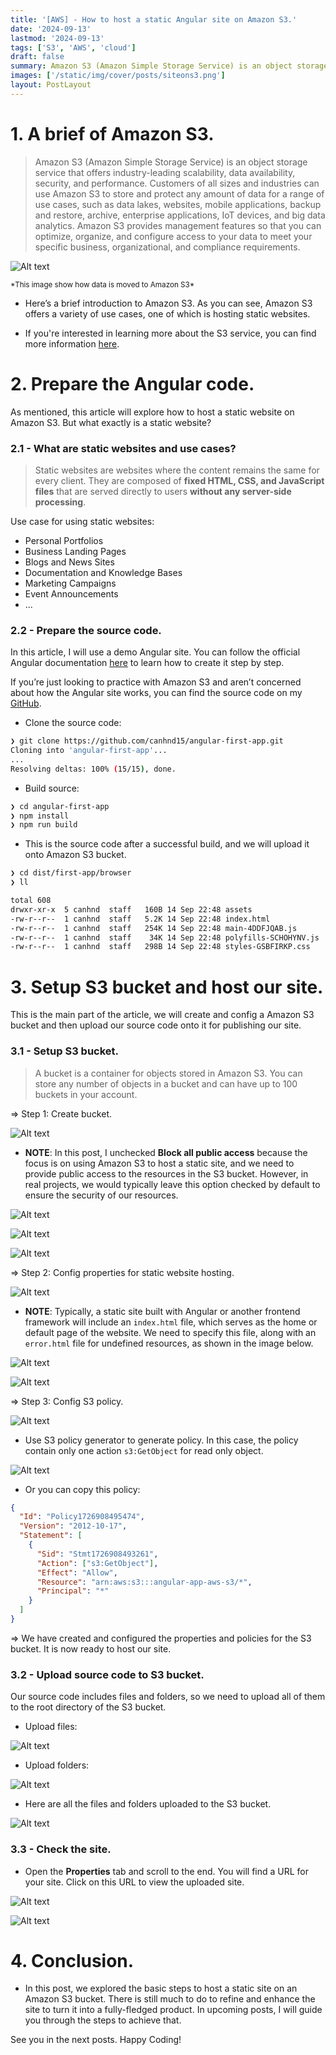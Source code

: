 ```yaml
---
title: '[AWS] - How to host a static Angular site on Amazon S3.'
date: '2024-09-13'
lastmod: '2024-09-13'
tags: ['S3', 'AWS', 'cloud']
draft: false
summary: Amazon S3 (Amazon Simple Storage Service) is an object storage service and most commonly used for storing and protecting any amount of data. We can use Amazon S3 for various type of purposes and in this post I will share with you guys basic steps to host a static Angular site on Amazon S3.
images: ['/static/img/cover/posts/siteons3.png']
layout: PostLayout
---
```


<TOCInline toc={props.toc} asDisclosure toHeading={3} />

# 1. A brief of Amazon S3.

> Amazon S3 (Amazon Simple Storage Service) is an object storage service that offers industry-leading scalability, data availability, security, and performance. Customers of all sizes and industries can use Amazon S3 to store and protect any amount of data for a range of use cases, such as data lakes, websites, mobile applications, backup and restore, archive, enterprise applications, IoT devices, and big data analytics. Amazon S3 provides management features so that you can optimize, organize, and configure access to your data to meet your specific business, organizational, and compliance requirements.

<div style={{ textAlign: 'center' }}>
  <img
    src="/static/img/posts/awss3/image1.png"
    alt="Alt text"
    title="image"
    style={{ marginBottom: '4px' }}
  />
  <p style={{ marginTop: '0' }}>
    <small>*This image show how data is moved to Amazon S3*</small>
  </p>
</div>

- Here’s a brief introduction to Amazon S3. As you can see, Amazon S3 offers a variety of use cases, one of which is hosting static websites.

- If you're interested in learning more about the S3 service, you can find more information [here](https://docs.aws.amazon.com/s3/).

# 2. Prepare the Angular code.

As mentioned, this article will explore how to host a static website on Amazon S3. But what exactly is a static website?

### 2.1 - What are static websites and use cases?

> Static websites are websites where the content remains the same for every client. They are composed of **fixed HTML, CSS, and JavaScript files** that are served directly to users **without any server-side processing**.

Use case for using static websites:

- Personal Portfolios
- Business Landing Pages
- Blogs and News Sites
- Documentation and Knowledge Bases
- Marketing Campaigns
- Event Announcements
- ...

### 2.2 - Prepare the source code.

In this article, I will use a demo Angular site. You can follow the official Angular documentation [here](https://angular.dev/tutorials/first-app) to learn how to create it step by step.

If you’re just looking to practice with Amazon S3 and aren’t concerned about how the Angular site works, you can find the source code on my [GitHub](https://github.com/canhnd15/angular-first-app).

- Clone the source code:

```sh
❯ git clone https://github.com/canhnd15/angular-first-app.git
Cloning into 'angular-first-app'...
...
Resolving deltas: 100% (15/15), done.
```

- Build source:

```sh
❯ cd angular-first-app
❯ npm install
❯ npm run build
```

- This is the source code after a successful build, and we will upload it onto Amazon S3 bucket.

```sh
❯ cd dist/first-app/browser
❯ ll

total 608
drwxr-xr-x  5 canhnd  staff   160B 14 Sep 22:48 assets
-rw-r--r--  1 canhnd  staff   5.2K 14 Sep 22:48 index.html
-rw-r--r--  1 canhnd  staff   254K 14 Sep 22:48 main-4DDFJQAB.js
-rw-r--r--  1 canhnd  staff    34K 14 Sep 22:48 polyfills-SCHOHYNV.js
-rw-r--r--  1 canhnd  staff   298B 14 Sep 22:48 styles-GSBFIRKP.css
```

# 3. Setup S3 bucket and host our site.

This is the main part of the article, we will create and config a Amazon S3 bucket and then upload our source code onto it for publishing our site.

### 3.1 - Setup S3 bucket.

> A bucket is a container for objects stored in Amazon S3. You can store any number of objects in a bucket and can have up to 100 buckets in your account.

=> Step 1: Create bucket.

![Alt text](/static/img/posts/awss3/image2.png 'image')

- **NOTE**: In this post, I unchecked **Block all public access** because the focus is on using Amazon S3 to host a static site, and we need to provide public access to the resources in the S3 bucket. However, in real projects, we would typically leave this option checked by default to ensure the security of our resources.

![Alt text](/static/img/posts/awss3/image3.png 'image')

![Alt text](/static/img/posts/awss3/image4.png 'image')

![Alt text](/static/img/posts/awss3/image5.png 'image')

=> Step 2: Config properties for static website hosting.

![Alt text](/static/img/posts/awss3/image6.png 'image')

- **NOTE**: Typically, a static site built with Angular or another frontend framework will include an `index.html` file, which serves as the home or default page of the website. We need to specify this file, along with an `error.html` file for undefined resources, as shown in the image below.

![Alt text](/static/img/posts/awss3/image7.png 'image')

![Alt text](/static/img/posts/awss3/image8.png 'image')

=> Step 3: Config S3 policy.

![Alt text](/static/img/posts/awss3/image9.png 'image')

- Use S3 policy generator to generate policy. In this case, the policy contain only one action `s3:GetObject` for read only object.

![Alt text](/static/img/posts/awss3/image10.png 'image')

- Or you can copy this policy:

```json
{
  "Id": "Policy1726908495474",
  "Version": "2012-10-17",
  "Statement": [
    {
      "Sid": "Stmt1726908493261",
      "Action": ["s3:GetObject"],
      "Effect": "Allow",
      "Resource": "arn:aws:s3:::angular-app-aws-s3/*",
      "Principal": "*"
    }
  ]
}
```

=> We have created and configured the properties and policies for the S3 bucket. It is now ready to host our site.

### 3.2 - Upload source code to S3 bucket.

Our source code includes files and folders, so we need to upload all of them to the root directory of the S3 bucket.

- Upload files:

![Alt text](/static/img/posts/awss3/image11.png 'image')

- Upload folders:

![Alt text](/static/img/posts/awss3/image12.png 'image')

- Here are all the files and folders uploaded to the S3 bucket.

![Alt text](/static/img/posts/awss3/image13.png 'image')

### 3.3 - Check the site.

- Open the **Properties** tab and scroll to the end. You will find a URL for your site. Click on this URL to view the uploaded site.

![Alt text](/static/img/posts/awss3/image14.png 'image')

![Alt text](/static/img/posts/awss3/image15.png 'image')

# 4. Conclusion.

- In this post, we explored the basic steps to host a static site on an Amazon S3 bucket. There is still much to do to refine and enhance the site to turn it into a fully-fledged product. In upcoming posts, I will guide you through the steps to achieve that.

See you in the next posts. Happy Coding!
